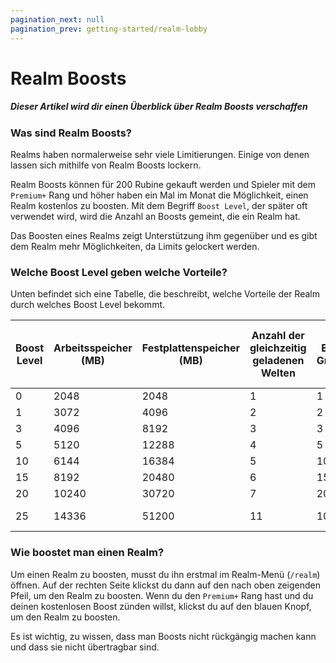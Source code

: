 ```yaml
---
pagination_next: null
pagination_prev: getting-started/realm-lobby
---
```


# Realm Boosts

##### Dieser Artikel wird dir einen Überblick über Realm Boosts verschaffen

### Was sind Realm Boosts?

Realms haben normalerweise sehr viele Limitierungen. Einige von denen lassen sich mithilfe von Realm Boosts lockern.

Realm Boosts können für 200 Rubine gekauft werden und Spieler mit dem `Premium+` Rang und höher haben ein Mal im Monat
die Möglichkeit, einen Realm kostenlos zu boosten.
Mit dem Begriff `Boost Level`, der später oft verwendet wird, wird die Anzahl an Boosts gemeint, die ein Realm hat.

Das Boosten eines Realms zeigt Unterstützung ihm gegenüber und es gibt dem Realm mehr Möglichkeiten, da Limits gelockert
werden.

### Welche Boost Level geben welche Vorteile?

Unten befindet sich eine Tabelle, die beschreibt, welche Vorteile der Realm durch welches Boost Level bekommt.

| Boost Level | Arbeitsspeicher (MB) | Festplattenspeicher (MB) | Anzahl der gleichzeitig geladenen Welten | Eigene Gruppen | Zeit bis zum automatischen Entladen eines leeren Realms | Plugins | maximale Spieleranzahl | Anzahl der Wiederherstellungspunkte | Eigene Subdomain | Farbiger Name | Eigene Plugins | Bevorzugung beim Start | Spieler, die den Realm starten können |
|-------------|----------------------|--------------------------|------------------------------------------|----------------|---------------------------------------------------------|---------|------------------------|-------------------------------------|------------------|---------------|----------------|------------------------|---------------------------------------|
| 0           | 2048                 | 2048                     | 1                                        | 1              | 30                                                      | 3       | 5                      | 1                                   | ❌                | ❌             | ❌              | ❌                      | ALLE                                  |
| 1           | 3072                 | 4096                     | 2                                        | 2              | 60                                                      | 5       | 10                     | 2                                   | ❌                | ❌             | ✅              | ✅                      | ALLE                                  |
| 3           | 4096                 | 8192                     | 3                                        | 3              | 120                                                     | 10      | 15                     | 3                                   | ❌                | ❌             | ✅              | ✅                      | ALLE                                  |
| 5           | 5120                 | 12288                    | 4                                        | 5              | 180                                                     | 12      | 20                     | 5                                   | ❌                | ✅             | ✅              | ✅                      | ALLE                                  |
| 10          | 6144                 | 16384                    | 5                                        | 10             | 240                                                     | 15      | 30                     | 8                                   | ✅                | ✅             | ✅              | ✅                      | ALLE                                  |
| 15          | 8192                 | 20480                    | 6                                        | 15             | 360                                                     | 20      | 40                     | 10                                  | ✅                | ✅             | ✅              | ✅                      | ALLE                                  |
| 20          | 10240                | 30720                    | 7                                        | 20             | 720                                                     | 25      | 50                     | 12                                  | ✅                | ✅             | ✅              | ✅                      | ALLE                                  |
| 25          | 14336                | 51200                    | 11                                       | 100            | bleibt 24/7 online                                      | 100     | 100                    | 15                                  | ✅                | ✅             | ✅              | ✅                      | ALLE                                  |

### Wie boostet man einen Realm?

Um einen Realm zu boosten, musst du ihn erstmal im Realm-Menü (`/realm`) öffnen. Auf der rechten Seite klickst du dann auf den nach oben zeigenden Pfeil, um den Realm zu boosten.
Wenn du den `Premium+` Rang hast und du deinen kostenlosen Boost zünden willst, klickst du
auf den blauen Knopf, um den Realm zu boosten.

Es ist wichtig, zu wissen, dass man Boosts nicht rückgängig machen kann und dass sie nicht übertragbar sind. 